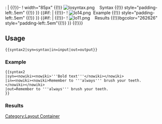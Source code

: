 <includeonly>:{{{!}} class="standard-table"
{{#if: {{{syn|}}} | <span style="display:none;speak:none">&nbsp;</span>
{{!}}-
! width="85px" {{!}} [[File:Iosyntax.png|link=|alt=]] &nbsp;&nbsp; Syntax
{{!}} style="padding-left:.5em" {{!}} <code>{{{syn}}}</code>
}}<!--

-->{{#if: {{{in|}}} | <span style="display:none;speak:none">&nbsp;</span>
{{!}}-
! [[File:Io14.png|link=|alt=]] &nbsp;Example
{{!}} style="padding-left:.5em" {{!}} <code>{{{in}}}</code>
}}<!--

-->{{#if: {{{out|}}} | <span style="display:none;speak:none">&nbsp;</span>
{{!}}-
! [[File:Io11.png|link=|alt=]] &nbsp;&nbsp; Results
{{!}}bgcolor="262626" style="padding-left:.5em"{{!}}{{{out}}}
}}
{{!}}}</includeonly><noinclude>
== Usage ==
<code><nowiki>{{syntax2|syn=syntax|in=input|out=output}}</nowiki></code>

=== Example ===
<pre>
{{syntax2
|syn=<nowiki><nowiki>'''Bold text'''</nowiki></nowiki>
|in=<nowiki><nowiki>Remember to '''always''' brush your teeth.</nowiki></nowiki>
|out=Remember to '''always''' brush your teeth.
}}
</pre>
=== Results ===
{{syntax2
|syn=<nowiki>'''Bold text'''</nowiki>
|in=<nowiki>Remember to '''always''' brush your teeth.</nowiki>
|out=Remember to '''always''' brush your teeth.
}}
[[Category:Layout Container]]</noinclude>